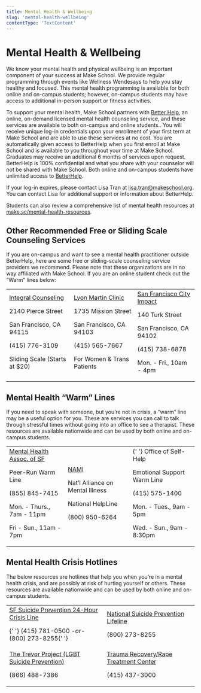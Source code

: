 ```yaml
---
title: Mental Health & Wellbeing
slug: 'mental-health-wellbeing'
contentType: 'TextContent'
---
```


# Mental Health & Wellbeing

We know your mental health and physical wellbeing is an important component of your success at Make
School. We provide regular programming through events like Wellness Wendesays to help you stay
healthy and focused. This mental health programming is available for both online and on-campus
students; however, on-campus students may have access to additional in-person support or fitness
activities.

To support your mental health, Make School partners with [Better Help](http://betterhelp.com), an
online, on-demand licensed mental health counseling service, and these services are available to
both on-campus and online students.. You will receive unique log-in credentials upon your enrollment
of your first term at Make School and are able to use these services at no cost. You are
automatically given access to BetterHelp when you first enroll at Make School and is available to
you throughout your time at Make School. Graduates may receive an additional 6 months of services
upon request. BetterHelp is 100% confidential and what you share with your counselor will not be
shared with Make School. Both online and on-campus students have unlimited access to
[BetterHelp](betterhelp.com).

If your log-in expires, please contact Lisa Tran at
[lisa.tran@makeschool.org](mailto:lisa.tran@makeschool.com). You can contact Lisa for additional
support or information about BetterHelp.

Students can also review a comprehensive list of mental health resources at
[make.sc/mental-health-resources](make.sc/mental-health-resources).

## Other Recommended Free or Sliding Scale Counseling Services

If you are on-campus and want to see a mental health practitioner outside BetterHelp, here are some
free or sliding-scale counseling service providers we recommend. Please note that these
organizations are in no way affiliated with Make School. If you are an online student check out the
“Warm” lines below:

<table>
  <tr>
    <td>
      <a href="http://www.integralcounseling.org">Integral Counseling</a>
      <p> 2140 Pierce Street </p>
      <p> San Francisco, CA 94115 </p>
      <p>(415) 776-3109 </p>
      <p> Sliding Scale (Starts at $20) </p>
    </td>
    <td>
      <a href="http://www.lyon-martin.org">Lyon Martin Clinic</a>
      <p> 1735 Mission Street </p>
      <p> San Francisco, CA 94103 </p>
      <p> (415) 565-7667 </p>
      <p> For Women & Trans Patients </p>
    </td>
    <td>
      <a href="https://wellness.sfcityimpact.com/home/">San Francisco City Impact </a>
      <p> 140 Turk Street </p>
      <p> San Francisco, CA 94102 </p>
      <p> (415) 738-6878 </p>
      <p> Mon. - Fri., 10am - 4pm </p>
    </td>
  </tr>
</table>

## Mental Health “Warm” Lines

If you need to speak with someone, but you’re not in crisis, a “warm” line may be a useful option
for you. These are services you can call to talk through stressful times without going into an
office to see a therapist. These resources are available nationwide and can be used by both online
and on-campus students.

<table>
  <tr>
    <td>
      <a href="http://www.mentalhealthsf.org/peer-run-warmline/">Mental Health Assoc. of SF</a>
      <p> Peer-Run Warm Line </p>
      <p> (855) 845-7415 </p>
      <p> Mon. - Thurs., 7am - 11pm </p>
      <p> Fri - Sun., 11am - 7pm </p>
    </td>
    <td>
      <a href="https://www.nami.org/">NAMI</a>
      <p> Nat’l Alliance on Mental Illness </p>
      <p> National HelpLine </p>
      <p> (800) 950-6264 </p>
    </td>
    <td>
      {' '}
      Office of Self-Help
      <p> Emotional Support Warm Line </p>
      <p> (415) 575-1400 </p>
      <p> Mon. - Tues., 9am - 5pm </p>
      <p> Wed. - Sun., 9am - 8:30pm </p>
    </td>
  </tr>
</table>

## Mental Health Crisis Hotlines

The below resources are hotlines that help you when you’re in a mental health crisis, and are
possibly at risk of hurting yourself or others. These resources are available nationwide and can be
used by both online and on-campus students.

<table>
  <tr>
    <td>
      <a href="http://www.sfsuicide.org/our-programs/24-hour-crisis-line/">
        SF Suicide Prevention 24-Hour Crisis Line
      </a>
      <p>
        {' '}
        (415) 781-0500 <em>-or-</em> (800) 273-8255{' '}
      </p>
    </td>
    <td>
      <a href="https://suicidepreventionlifeline.org/">National Suicide Prevention Lifeline</a>
      <p> (800) 273-8255 </p>
    </td>
  </tr>
  <tr>
    <td>
      <a href="https://www.thetrevorproject.org/">The Trevor Project (LGBT Suicide Prevention)</a>
      <p> (866) 488-7386 </p>
    </td>
    <td>
      <a href="http://traumarecoverycenter.org/services/rape-treatment-center/">
        Trauma Recovery/Rape Treatment Center
      </a>
      <p> (415) 437-3000 </p>
    </td>
  </tr>
</table>
